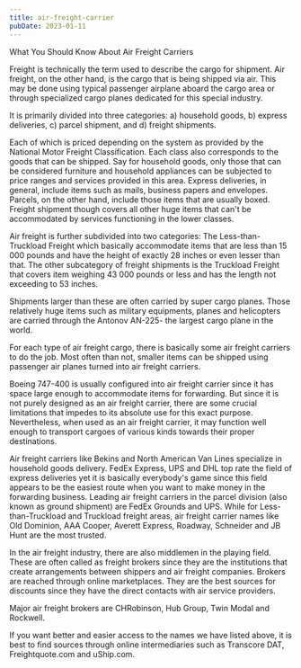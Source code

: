 ```yaml
---
title: air-freight-carrier
pubDate: 2023-01-11
---
```


What You Should Know About Air Freight Carriers

Freight is technically the term used to describe the cargo for shipment. Air freight, on the other hand, is the cargo that is being shipped via air. This may be done using typical passenger airplane aboard the cargo area or through specialized cargo planes dedicated for this special industry.

It is primarily divided into three categories: a) household goods, b) express deliveries, c) parcel shipment, and d) freight shipments.

Each of which is priced depending on the system as provided by the National Motor Freight Classification. Each class also corresponds to the goods that can be shipped. Say for household goods, only those that can be considered furniture and household appliances can be subjected to price ranges and services provided in this area. Express deliveries, in general, include items such as mails, business papers and envelopes. Parcels, on the other hand, include those items that are usually boxed. Freight shipment though covers all other huge items that can't be accommodated by services functioning in the lower classes.

Air freight is further subdivided into two categories: The Less-than-Truckload Freight which basically accommodate items that are less than 15 000 pounds and have the height of exactly 28 inches or even lesser than that. The other subcategory of freight shipments is the Truckload Freight that covers item weighing 43 000 pounds or less and has the length not exceeding to 53 inches.

Shipments larger than these are often carried by super cargo planes. Those relatively huge items such as military equipments, planes and helicopters are carried through the Antonov AN-225- the largest cargo plane in the world.

For each type of air freight cargo, there is basically some air freight carriers to do the job. Most often than not, smaller items can be shipped using passenger air planes turned into air freight carriers.

Boeing 747-400 is usually configured into air freight carrier since it has space large enough to accommodate items for forwarding. But since it is not purely designed as an air freight carrier, there are some crucial limitations that impedes to its absolute use for this exact purpose. Nevertheless, when used as an air freight carrier, it may function well enough to transport cargoes of various kinds towards their proper destinations.

Air freight carriers like Bekins and North American Van Lines specialize in household goods delivery. FedEx Express, UPS and DHL top rate the field of express deliveries yet it is basically everybody's game since this field appears to be the easiest route when you want to make money in the forwarding business. Leading air freight carriers in the parcel division (also known as ground shipment) are FedEx Grounds and UPS. While for Less-than-Truckload and Truckload freight areas, air freight carrier names like Old Dominion, AAA Cooper, Averett Express, Roadway, Schneider and JB Hunt are the most trusted.

In the air freight industry, there are also middlemen in the playing field. These are often called as freight brokers since they are the institutions that create arrangements between shippers and air freight companies. Brokers are reached through online marketplaces. They are the best sources for discounts since they have the direct contacts with air service providers. 

Major air freight brokers are CHRobinson, Hub Group, Twin Modal and Rockwell. 

If you want better and easier access to the names we have listed above, it is best to find sources through online intermediaries such as Transcore DAT, Freightquote.com and uShip.com.